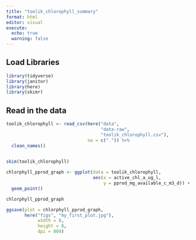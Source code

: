 ```yaml
---
title: "toolik_chlorophyll_summary"
format: html
editor: visual
execute: 
  echo: true
  warning: false
---
```


## Load Libraries
```r
library(tidyverse)
library(janitor)
library(here)
library(skimr)
```

## Read in the data
```r

toolik_chlorophyll <- read_csv(here("data", 
                                    "data-raw", 
                                    "toolik_chlorophyll.csv"),
                               na = c(".")) %>% 
  clean_names() 
  

```

```r
skim(toolik_chlorophyll) 
```

```r

chlorphyll_pprod_graph <- ggplot(data = toolik_chlorophyll, 
                                 aes(x = active_chl_a_ug_l, 
                                     y = pprod_mg_available_c_m3_d)) +
  geom_point()

chlorphyll_pprod_graph

```

```r
ggsave(plot = chlorphyll_pprod_graph, 
       here("figs", "my_first_plot.jpg"),
            width = 8,
            height = 8,
            dpi = 800)
```


